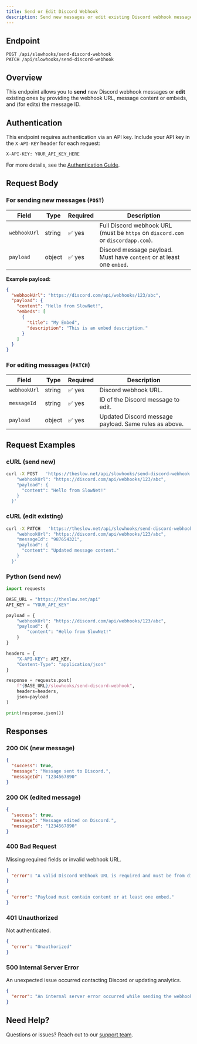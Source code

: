 ```yaml
---
title: Send or Edit Discord Webhook
description: Send new messages or edit existing Discord webhook messages via Slowhooks.
---
```


## Endpoint

```
POST /api/slowhooks/send-discord-webhook
PATCH /api/slowhooks/send-discord-webhook
```

## Overview

This endpoint allows you to **send** new Discord webhook messages or **edit** existing ones by providing the webhook URL, message content or embeds, and (for edits) the message ID.

## Authentication

This endpoint requires authentication via an API key.
Include your API key in the `X-API-KEY` header for each request:

```
X-API-KEY: YOUR_API_KEY_HERE
```

For more details, see the [Authentication Guide](../../authentication).

## Request Body

### For sending new messages (`POST`)

| Field       | Type    | Required | Description                                                    |
|-------------|---------|----------|----------------------------------------------------------------|
| `webhookUrl`| string  | ✅ yes   | Full Discord webhook URL (must be `https` on `discord.com` or `discordapp.com`). |
| `payload`   | object  | ✅ yes   | Discord message payload. Must have `content` or at least one `embed`. |

**Example payload:**

```json
{
  "webhookUrl": "https://discord.com/api/webhooks/123/abc",
  "payload": {
    "content": "Hello from SlowNet!",
    "embeds": [
      {
        "title": "My Embed",
        "description": "This is an embed description."
      }
    ]
  }
}
```

### For editing messages (`PATCH`)

| Field       | Type    | Required | Description                                                    |
|-------------|---------|----------|----------------------------------------------------------------|
| `webhookUrl`| string  | ✅ yes   | Discord webhook URL.                                           |
| `messageId` | string  | ✅ yes   | ID of the Discord message to edit.                             |
| `payload`   | object  | ✅ yes   | Updated Discord message payload. Same rules as above.          |

## Request Examples

### cURL (send new)

```bash
curl -X POST   'https://theslow.net/api/slowhooks/send-discord-webhook'   -H 'X-API-KEY: YOUR_API_KEY'   -H 'Content-Type: application/json'   -d '{
    "webhookUrl": "https://discord.com/api/webhooks/123/abc",
    "payload": {
      "content": "Hello from SlowNet!"
    }
  }'
```

### cURL (edit existing)

```bash
curl -X PATCH   'https://theslow.net/api/slowhooks/send-discord-webhook'   -H 'X-API-KEY: YOUR_API_KEY'   -H 'Content-Type: application/json'   -d '{
    "webhookUrl": "https://discord.com/api/webhooks/123/abc",
    "messageId": "987654321",
    "payload": {
      "content": "Updated message content."
    }
  }'
```

### Python (send new)

```python
import requests

BASE_URL = "https://theslow.net/api"
API_KEY = "YOUR_API_KEY"

payload = {
    "webhookUrl": "https://discord.com/api/webhooks/123/abc",
    "payload": {
        "content": "Hello from SlowNet!"
    }
}

headers = {
    "X-API-KEY": API_KEY,
    "Content-Type": "application/json"
}

response = requests.post(
    f"{BASE_URL}/slowhooks/send-discord-webhook",
    headers=headers,
    json=payload
)

print(response.json())
```

## Responses

### 200 OK (new message)

```json
{
  "success": true,
  "message": "Message sent to Discord.",
  "messageId": "1234567890"
}
```

### 200 OK (edited message)

```json
{
  "success": true,
  "message": "Message edited on Discord.",
  "messageId": "1234567890"
}
```

### 400 Bad Request

Missing required fields or invalid webhook URL.

```json
{
  "error": "A valid Discord Webhook URL is required and must be from discord.com."
}
```

```json
{
  "error": "Payload must contain content or at least one embed."
}
```

### 401 Unauthorized

Not authenticated.

```json
{
  "error": "Unauthorized"
}
```

### 500 Internal Server Error

An unexpected issue occurred contacting Discord or updating analytics.

```json
{
  "error": "An internal server error occurred while sending the webhook."
}
```

## Need Help?

Questions or issues? Reach out to our [support team](https://theslow.net/dashboard#support).
